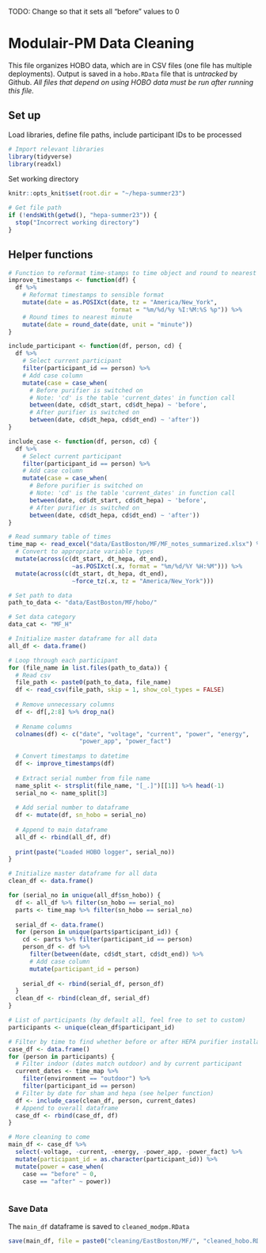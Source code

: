 TODO: Change so that it sets all "before" values to 0

# Modulair-PM Data Cleaning
This file organizes HOBO data, which are in CSV files (one file has multiple deployments). Output is saved in a `hobo.RData` file that is *untracked* by Github. *All files that depend on using HOBO data must be run after running this file.*


## Set up
Load libraries, define file paths, include participant IDs to be processed
```r
# Import relevant libraries
library(tidyverse)
library(readxl)
```
Set working directory
```r
knitr::opts_knit$set(root.dir = "~/hepa-summer23")
```

```r
# Get file path
if (!endsWith(getwd(), "hepa-summer23")) {
  stop("Incorrect working directory")
}
```

## Helper functions
```r
# Function to reformat time-stamps to time object and round to nearest minute
improve_timestamps <- function(df) {
  df %>%
    # Reformat timestamps to sensible format
    mutate(date = as.POSIXct(date, tz = "America/New_York",
                             format = "%m/%d/%y %I:%M:%S %p")) %>%
    # Round times to nearest minute
    mutate(date = round_date(date, unit = "minute"))
}
```

```r
include_participant <- function(df, person, cd) {
  df %>%
    # Select current participant
    filter(participant_id == person) %>%
    # Add case column
    mutate(case = case_when(
      # Before purifier is switched on
      # Note: 'cd' is the table 'current_dates' in function call
      between(date, cd$dt_start, cd$dt_hepa) ~ 'before',
      # After purifier is switched on
      between(date, cd$dt_hepa, cd$dt_end) ~ 'after'))
}
```

```r
include_case <- function(df, person, cd) {
  df %>%
    # Select current participant
    filter(participant_id == person) %>%
    # Add case column
    mutate(case = case_when(
      # Before purifier is switched on
      # Note: 'cd' is the table 'current_dates' in function call
      between(date, cd$dt_start, cd$dt_hepa) ~ 'before',
      # After purifier is switched on
      between(date, cd$dt_hepa, cd$dt_end) ~ 'after'))
}
```

```r
# Read summary table of times
time_map <- read_excel("data/EastBoston/MF/MF_notes_summarized.xlsx") %>%
  # Convert to appropriate variable types
  mutate(across(c(dt_start, dt_hepa, dt_end), 
                  ~as.POSIXct(.x, format = "%m/%d/%Y %H:%M"))) %>%
  mutate(across(c(dt_start, dt_hepa, dt_end), 
                  ~force_tz(.x, tz = "America/New_York")))
```


```r
# Set path to data
path_to_data <- "data/EastBoston/MF/hobo/"

# Set data category
data_cat <- "MF_H"
```

```r

# Initialize master dataframe for all data
all_df <- data.frame()

# Loop through each participant
for (file_name in list.files(path_to_data)) {
  # Read csv
  file_path <- paste0(path_to_data, file_name)
  df <- read_csv(file_path, skip = 1, show_col_types = FALSE)
  
  # Remove unnecessary columns
  df <- df[,2:8] %>% drop_na()
  
  # Rename columns
  colnames(df) <- c("date", "voltage", "current", "power", "energy", 
                    "power_app", "power_fact")
  
  # Convert timestamps to datetime
  df <- improve_timestamps(df)
  
  # Extract serial number from file name
  name_split <- strsplit(file_name, "[_.]")[[1]] %>% head(-1)
  serial_no <- name_split[3]
  
  # Add serial number to dataframe
  df <- mutate(df, sn_hobo = serial_no)
  
  # Append to main dataframe
  all_df <- rbind(all_df, df)
  
  print(paste("Loaded HOBO logger", serial_no))
}
```
```r
# Initialize master dataframe for all data
clean_df <- data.frame()

for (serial_no in unique(all_df$sn_hobo)) {
  df <- all_df %>% filter(sn_hobo == serial_no)
  parts <- time_map %>% filter(sn_hobo == serial_no)
  
  serial_df <- data.frame()
  for (person in unique(parts$participant_id)) {
    cd <- parts %>% filter(participant_id == person)
    person_df <- df %>%
      filter(between(date, cd$dt_start, cd$dt_end)) %>%
      # Add case column
      mutate(participant_id = person)
    
    serial_df <- rbind(serial_df, person_df)
  }
  clean_df <- rbind(clean_df, serial_df)
}
```

```r
# List of participants (by default all, feel free to set to custom)
participants <- unique(clean_df$participant_id)

# Filter by time to find whether before or after HEPA purifier installation
case_df <- data.frame()
for (person in participants) {
  # Filter indoor (dates match outdoor) and by current participant
  current_dates <- time_map %>% 
    filter(environment == "outdoor") %>%
    filter(participant_id == person)
  # Filter by date for sham and hepa (see helper function)
  df <- include_case(clean_df, person, current_dates)
  # Append to overall dataframe
  case_df <- rbind(case_df, df)
}
```

```r
# More cleaning to come
main_df <- case_df %>%
  select(-voltage, -current, -energy, -power_app, -power_fact) %>%
  mutate(participant_id = as.character(participant_id)) %>%
  mutate(power = case_when(
    case == "before" ~ 0,
    case == "after" ~ power))
  
```

### Save Data
The `main_df` dataframe is saved to `cleaned_modpm.RData`
```r
save(main_df, file = paste0("cleaning/EastBoston/MF/", "cleaned_hobo.RData"))
```